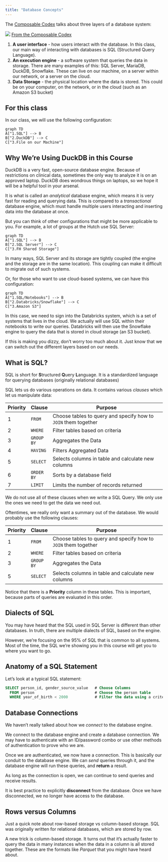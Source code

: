 ```yaml
---
title: "Database Concepts"
---
```


The [Composable Codex](https://voltrondata.com/codex/a-new-frontier#structure-of-a-composable-data-system) talks about three layers of a database system:


![](img/composable-data-system-modules.png)
[From the Composable Codex](https://voltrondata.com/codex/a-new-frontier#building-a-new-composable-frontier)

1. **A user interface** - how users interact with the database. In this class, our main way of interacting with databases is SQL (Structured Query Language).
2. **An execution engine** - a software system that queries the data in storage. There are many examples of this: SQL Server, MariaDB, DuckDB, Snowflake. These can live on our machine, on a server within our network, or a server on the cloud.
3. **Data Storage** - the physical location where the data is stored. This could be on your computer, on the network, or in the cloud (such as an Amazon S3 bucket)

## For this class

In our class, we will use the following configuration:

```mermaid
graph TD
A["1.SQL"] --> B
B["2.DuckDB"] --> C
C["3.File on our Machine"]
```

::: {.callout}
## Why We're Using DuckDB in this Course

DuckDB is a very fast, open-source database engine. Because of restrictions on clinical data, sometimes the only way to analyze it is on an approved laptop. DuckDB does wondrous things on laptops, so we hope it will be a helpful tool in your arsenal.

It is what is called an *analytical* database engine, which means it is very fast for reading and querying data. This is compared to a *transactional* database engine, which must handle multiple users interacting and inserting data into the database at once.
:::

But you can think of other configurations that might be more applicable to you. For example, a lot of groups at the Hutch use SQL Server:

```mermaid
graph TD
A["1.SQL"] --> B
B["2.SQL Server"] --> C
C["3.FH Shared Storage"]
```

In many ways, SQL Server and its storage are tightly coupled (the engine and the storage are in the same location). This coupling can make it difficult to migrate out of such systems.

Or, for those who want to use cloud-based systems, we can have this configuration:

```mermaid
graph TD
A["1.SQL/Notebooks"] --> B
B["2.Databricks/Snowflake"] --> C
C["3.Amazon S3"]
```

In this case, we need to sign into the Databricks system, which is a set of systems that lives in the cloud. We actually will use SQL within their notebooks to write our queries. Databricks will then use the Snowflake engine to query the data that is stored in cloud storage (an S3 bucket). 

If this is making you dizzy, don't worry too much about it. Just know that we can switch out the different layers based on our needs.

## What is SQL?

SQL is short for **S**tructured **Q**uery **L**anguage. It is a standardized language for querying databases (originally relational databases)

SQL lets us do various operations on data. It contains various *clauses* which let us manipulate data:

| Priority | Clause     | Purpose                                                        |
| -------- | ---------- | -------------------------------------------------------------- |
| 1        | `FROM`     | Choose tables to query and specify how to `JOIN` them together |
| 2        | `WHERE`    | Filter tables based on criteria                                |
| 3        | `GROUP BY` | Aggregates the Data                                            |
| 4        | `HAVING`   | Filters Aggregated Data                                        |
| 5        | `SELECT`   | Selects columns in table and calculate new columns             |
| 6        | `ORDER BY` | Sorts by a database field                                      |
| 7        | `LIMIT`    | Limits the number of records returned                          |

We do not use all of these clauses when we write a SQL Query. We only use the ones we need to get the data we need out.

Oftentimes, we really only want a summary out of the database. We would probably use the following clauses:

| Priority | Clause     | Purpose                                                        |
| -------- | ---------- | -------------------------------------------------------------- |
| 1        | `FROM`     | Choose tables to query and specify how to `JOIN` them together |
| 2        | `WHERE`    | Filter tables based on criteria                                |
| 3        | `GROUP BY` | Aggregates the Data                                            |
| 5        | `SELECT`   | Selects columns in table and calculate new columns             |

Notice that there is a **Priority** column in these tables. This is important, because parts of queries are evaluated in this order.

::: {.callout-note}
## Dialects of SQL

You may have heard that the SQL used in SQL Server is different than other databases. In truth, there are multiple dialects of SQL, based on the engine.

However, we're focusing on the 95% of SQL that is common to all systems. Most of the time, the SQL we're showing you in this course will get you to where you want to go.
:::

## Anatomy of a SQL Statement

Let's look at a typical SQL statement:

```sql
SELECT person_id, gender_source_value   # Choose Columns
  FROM person                           # Choose the person table
  WHERE year_of_birth < 2000            # Filter the data using a criterion
```

## Database Connections

We haven't really talked about how we *connect* to the database engine. 

We connect to the database engine and create a database connection. We may have to authenticate with an ID/password combo or use other methods of authentication to prove who we are.

Once we are authenticated, we now have a connection. This is basically our conduit to the database engine. We can *send* queries through it, and the database engine will run these queries, and **return** a result. 

As long as the connection is open, we can continue to send queries and receive results.

It is best practice to explicitly **disconnect** from the database. Once we have disconnected, we no longer have access to the database. 

:::{.callout}
## Rows versus Columns

Just a quick note about row-based storage vs column-based storage. SQL was originally written for relational databases, which are stored by row.

A new trick is column-based storage. It turns out that it's actually faster to query the data in many instances when the data in a column is all stored together. These are the formats like *Parquet* that you might have heard about.
:::